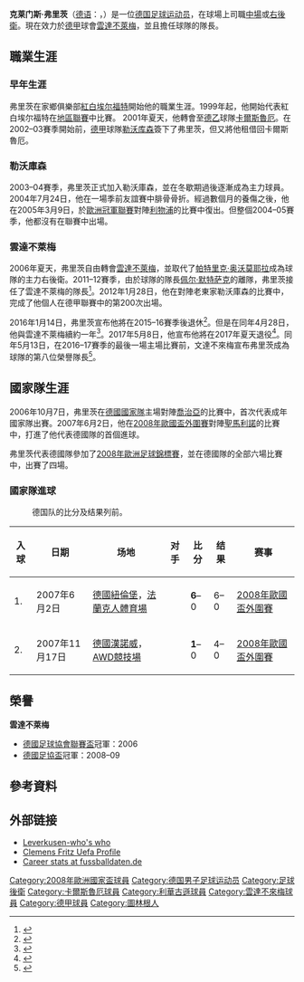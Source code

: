 {{noteTA
|G1=德甲
|T=zh-hans:克莱门斯·弗里茨;zh-hk:基文斯·費斯;zh-tw:克萊門斯·弗里茨;
|1=zh-hans:克莱门斯·弗里茨;zh-hk:基文斯·費斯;zh-tw:克萊門斯·弗里茨;
|2=zh-hans:弗里茨;zh-hk:費斯;zh-tw:弗里茨;
|3=zh-hans:埃尔福特;zh-hk:艾爾福特;zh-tw:艾爾福特;
|4=zh-cn:云达不来梅; zh-hk:雲達不萊梅; zh-tw:文達不來梅;
}}
{{Infobox football biography
| name           =  克莱门斯·弗里茨<br>''Clemens Fritz''
| image          =  Clemens Fritz - SV Werder Bremen (2).jpg
| image_size     =  300px
| caption        = 
| fullname       =  Clemens Fritz
| birth_date     = {{birth date and age|1980|12|7}}
| birth_place    = {{DDR}}[[埃尔福特|埃尔福特]]
| height         = {{height|m=1.83}}
| currentclub    = [[雲達不萊梅|雲達不萊梅]]
| position       = [[中場|中場]]、[[後衛_(足球)|右後衛]]
| clubnumber     = 8
| youthyears1    = 1987－1997 |youthclubs1 = [[紅白埃爾福特足球俱樂部|紅白埃尔福特]]
| youthyears2    = 1997－1999 |youthclubs2 = {{link-de|萊比錫體育俱樂部|VfB Leipzig|萊比錫}}
| years1         = 1998–1999 |clubs1 = {{link-de|萊比錫體育俱樂部|VfB Leipzig|萊比錫}} | caps1 = 6 | goals1 = 0
| years2         = 1999–2001 |clubs2 = [[紅白埃爾福特足球俱樂部|紅白埃尔福特]] | caps2 = 57 | goals2 = 14
| years3         = 2001–2003 |clubs3 = [[卡尔斯鲁厄体育俱乐部|卡爾斯魯厄]] | caps3 = 61 | goals3 = 7
| years4         = 2003–2006 |clubs4 = [[勒沃库森足球俱乐部|勒沃库森]] | caps4 = 43 | goals4 = 2
| years5         = 2003–2005 |clubs5 = [[勒沃库森足球俱乐部|勒沃库森業餘隊]] | caps5 = 19 | goals5 = 3
| years6         = 2006–     |clubs6 = [[雲達不萊梅|雲達不萊梅]] | caps6 = 288 | goals6 = 5
| nationalyears1 = 2001       |nationalteam1 = [[德國21歲以下國家足球隊|德國U21]] | nationalcaps1 = 1 | nationalgoals1 = 0
| nationalyears2 = 2006–2008 |nationalteam2 = {{fb|GER}} | nationalcaps2 = 22  | nationalgoals2 = 2
| pcupdate       = 2017年5月8日 (UTC)
| ntupdate       = 2016年8月31日 (UTC)
}}
'''克莱门斯·弗里茨'''（[[德语|德语]]：'''{{lang|de|Clemens Fritz}}'''，{{bd|1980年|12月7日|catidx=Fritz, Clemens}}）是一位[[德国|德国]][[足球|足球]][[运动员|运动员]]，在球場上司職[[中場|中場]]或[[後衛_(足球)|右後衛]]。現在效力於[[德国足球甲级联赛|德甲]]球會[[雲達不萊梅體育會|雲達不萊梅]]，並且擔任球隊的隊長。

==職業生涯==
===早年生涯===
弗里茨在家鄉俱樂部[[紅白埃爾福特足球俱樂部|紅白埃尔福特]]開始他的職業生涯。1999年起，他開始代表紅白埃尔福特在[[德國足球地區聯賽|地區聯賽]]中比賽。
2001年夏天，他轉會至[[德乙|德乙]]球隊[[卡尔斯鲁厄体育俱乐部|卡爾斯魯厄]]。在2002–03賽季開始前，[[德甲|德甲]]球隊[[勒沃库森足球俱乐部|勒沃库森]]簽下了弗里茨，但又將他租借回卡爾斯魯厄。
===勒沃庫森===
2003–04賽季，弗里茨正式加入勒沃庫森，並在冬歇期過後逐漸成為主力球員。2004年7月24日，他在一場季前友誼賽中腓骨骨折。經過數個月的養傷之後，他在2005年3月9日，於[[歐洲冠軍聯賽|歐洲冠軍聯賽]]對陣[[利物浦足球俱樂部|利物浦]]的比賽中復出。但整個2004–05賽季，他都沒有在聯賽中出場。
===雲達不萊梅===
2006年夏天，弗里茨自由轉會[[雲達不萊梅|雲達不萊梅]]，並取代了[[帕特里克·奥沃莫耶拉|帕特里克·奥沃莫耶拉]]成為球隊的主力右後衛。2011–12賽季，由於球隊的隊長[[佩尔·默特萨克|佩尔·默特萨克]]的離隊，弗里茨接任了雲達不萊梅的隊長<ref>{{cite web|language=de|url=http://www.kicker.de/news/fussball/557281/artikel_fritz-uebernimmt-die-binde---und-die-rechte-seite.html|title=Fritz übernimmt die Binde - und die rechte Seite?|date=2011-09-01|work=kicker.de|accessdate=2016-09-07|archive-date=2016-06-25|archive-url=https://web.archive.org/web/20160625035629/http://www.kicker.de/news/fussball/557281/artikel_fritz-uebernimmt-die-binde---und-die-rechte-seite.html|dead-url=no}}</ref>。2012年1月28日，他在對陣老東家勒沃庫森的比賽中，完成了他個人在德甲聯賽中的第200次出場。

2016年1月14日，弗里茨宣布他將在2015–16賽季後退休<ref>{{cite web|language=de|url=http://www.dfb.de/news/detail/werder-kapitaen-fritz-beendet-karriere-138114/|title=Werder-Kapitän Fritz beendet Karriere|date=2016-01-14|work=dfb.de|accessdate=2016-09-07|archive-date=2017-03-06|archive-url=https://web.archive.org/web/20170306032652/http://www.dfb.de/news/detail/werder-kapitaen-fritz-beendet-karriere-138114//|dead-url=no}}</ref>。但是在同年4月28日，他與雲達不萊梅續約一年<ref>{{cite web|language=de|url=http://www.dfb.de/news/detail/ingolstadts-christiansen-faellt-bis-saisonende-aus-144911/|title=Clemens Fritz verlängert bei Werder Bremen|date=2016-04-28|work=dfb.de|accessdate=2016-09-07|archive-date=2016-05-31|archive-url=https://web.archive.org/web/20160531211158/http://www.dfb.de/news/detail/ingolstadts-christiansen-faellt-bis-saisonende-aus-144911/|dead-url=no}}</ref>。2017年5月8日，他宣布他將在2017年夏天退役<ref>{{cite web|language=de|url=http://www.kicker.de/news/fussball/bundesliga/startseite/677524/artikel_endgueltig_fritz-beendet-karriere.html|title=Endgültig: Fritz beendet Karriere|date=2017-05-08|work=kicker.de|accessdate=2017-05-08|archive-date=2017-06-13|archive-url=https://web.archive.org/web/20170613131302/http://www.kicker.de/news/fussball/bundesliga/startseite/677524/artikel_endgueltig_fritz-beendet-karriere.html|dead-url=no}}</ref>。同年5月13日，在2016–17賽季的最後一場主場比賽前，文達不來梅宣布弗里茨成為球隊的第八位榮譽隊長<ref>{{cite web|language=de|url=http://m.bild.de/sport/fussball/werder-bremen/fritz-wird-ehrenspielfuehrer-bei-werder-51680136.bildMobile.html|title=Fritz wird Ehrenspielführer|date=2017-05-13|work=Bild.de|accessdate=2017-05-14|archive-date=2017-05-14|archive-url=https://web.archive.org/web/20170514113757/http://m.bild.de/sport/fussball/werder-bremen/fritz-wird-ehrenspielfuehrer-bei-werder-51680136.bildMobile.html|dead-url=no}}</ref>。

==國家隊生涯==
2006年10月7日，弗里茨在[[德國國家足球隊|德國國家隊]]主場對陣[[喬治亞國家足球隊|喬治亞]]的比賽中，首次代表成年國家隊出賽。2007年6月2日，他在[[2008年歐國盃外圍賽|2008年歐國盃外圍賽]]對陣[[聖馬利諾國家足球隊|聖馬利諾]]的比賽中，打進了他代表德國隊的首個進球。

弗里茨代表德國隊參加了[[2008年歐洲足球錦標賽|2008年歐洲足球錦標賽]]，並在德國隊的全部六場比賽中，出賽了四場。
===國家隊進球===
:德国队的比分及结果列前。
{| class="wikitable"
! 入球 !! 日期 !! 场地 !! 对手 !! 比分 !! 结果 !! 赛事
|-
| 1. || 2007年6月2日 || [[德國|德國]][[紐倫堡|紐倫堡]]，[[法蘭克人體育場|法蘭克人體育場]] || {{fb|SMR}} || '''6'''–0 || 6–0 || [[2008年歐國盃外圍賽|2008年歐國盃外圍賽]]
|-
| 2. || 2007年11月17日 || [[德國|德國]][[漢諾威|漢諾威]]，[[AWD競技場|AWD競技場]] || {{fb|CYP}} || '''1'''–0 || 4–0 || [[2008年歐國盃外圍賽|2008年歐國盃外圍賽]]
|}

==榮譽==
'''雲達不萊梅'''
* [[德國足球協會聯賽盃|德國足球協會聯賽盃]]冠軍：2006
* [[德國足協盃|德國足協盃]]冠軍：2008–09

==參考資料==
{{reflist}}

==外部链接==
* [https://web.archive.org/web/20080509010338/http://www.leverkusen.com/whoiswho/whoiswho.php4?view=Fritz_Cl Leverkusen-who's who]
* [http://www.uefa.com/competitions/ucl/players/player=35406/index.html Clemens Fritz Uefa Profile] {{Wayback|url=http://www.uefa.com/competitions/ucl/players/player=35406/index.html |date=20090929183202 }}
* [https://web.archive.org/web/20080419000737/http://www.fussballdaten.de/spieler/fritzclemens/ Career stats at fussballdaten.de] {{de icon}}

{{2008年欧洲足球锦标赛德国参赛名单}}

{{Authority control}}
{{DEFAULTSORT:Fritz, Clemens}}
[[Category:2008年歐洲國家盃球員|Category:2008年歐洲國家盃球員]]
[[Category:德国男子足球运动员|Category:德国男子足球运动员]]
[[Category:足球後衛|Category:足球後衛]]
[[Category:卡爾斯魯厄球員|Category:卡爾斯魯厄球員]]
[[Category:利華古遜球員|Category:利華古遜球員]]
[[Category:雲達不來梅球員|Category:雲達不來梅球員]]
[[Category:德甲球員|Category:德甲球員]]
[[Category:圖林根人|Category:圖林根人]]